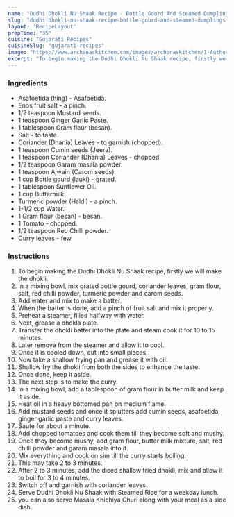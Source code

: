 ---
name: "Dudhi Dhokli Nu Shaak Recipe - Bottle Gourd And Steamed Dumplings Curry"
slug: "dudhi-dhokli-nu-shaak-recipe-bottle-gourd-and-steamed-dumplings-curry"
layout: 'RecipeLayout'
prepTime: "35"
cuisine: "Gujarati Recipes﻿"
cuisineSlug: "gujarati-recipes"
image: "https://www.archanaskitchen.com/images/archanaskitchen/1-Author/Smitha-Kalluraya/Dudhi_Dhoklinu_Shaak_Bottle_gourd_and_steamed_dumplings_curry.jpg"
excerpt: "To begin making the Dudhi Dhokli Nu Shaak recipe, firstly we will make the dhokli"
---

### Ingredients

- Asafoetida (hing) - Asafoetida.
- Enos fruit salt - a pinch.
- 1/2 teaspoon Mustard seeds.
- 1 teaspoon Ginger Garlic Paste.
- 1 tablespoon Gram flour (besan).
- Salt - to taste.
- Coriander (Dhania) Leaves - to garnish (chopped).
- 1 teaspoon Cumin seeds (Jeera).
- 1 teaspoon Coriander (Dhania) Leaves - chopped.
- 1/2 teaspoon Garam masala powder.
- 1 teaspoon Ajwain (Carom seeds).
- 1 cup Bottle gourd (lauki) - grated.
- 1 tablespoon Sunflower Oil.
- 1 cup Buttermilk.
- Turmeric powder (Haldi) - a pinch.
- 1-1/2 cup Water.
- 1 Gram flour (besan) - besan.
- 1 Tomato - chopped.
- 1/2 teaspoon Red Chilli powder.
- Curry leaves - few.

### Instructions

1. To begin making the Dudhi Dhokli Nu Shaak recipe, firstly we will make the dhokli.
1. In a mixing bowl, mix grated bottle gourd, coriander leaves, gram flour, salt, red chilli powder, turmeric powder and carom seeds.
1. Add water and mix to make a batter.
1. When the batter is done, add a pinch of fruit salt and mix it properly.
1. Preheat a steamer, filled halfway with water.
1. Next, grease a dhokla plate.
1. Transfer the dhokli batter into the plate and steam cook it for 10 to 15 minutes.
1.  Later remove from the steamer and allow it to cool.
1. Once it is cooled down, cut into small pieces.
1. Now take a shallow frying pan and grease it with oil.
1. Shallow fry the dhokli from both the sides to enhance the taste.
1. Once done, keep it aside.
1. The next step is to make the curry.
1. In a mixing bowl, add a tablespoon of gram flour in butter milk and keep it aside.
1. Heat oil in a heavy bottomed pan on medium flame.
1. Add mustard seeds and once it splutters add cumin seeds, asafoetida, ginger garlic paste and curry leaves.
1. Saute for about a minute.
1. Add chopped tomatoes and cook them till they become soft and mushy.
1. Once they become mushy, add gram flour, butter milk mixture, salt, red chilli powder and garam masala into it.
1. Mix everything and cook on sim till the curry starts boiling.
1. This may take 2 to 3 minutes.
1. After 2 to 3 minutes, add the diced shallow fried dhokli, mix and allow it to boil for 3 to 4 minutes.
1. Switch off and garnish with coriander leaves.
1. Serve Dudhi Dhokli Nu Shaak with Steamed Rice for a weekday lunch.
1. you can also serve Masala Khichiya Churi along with your meal as a side dish.
